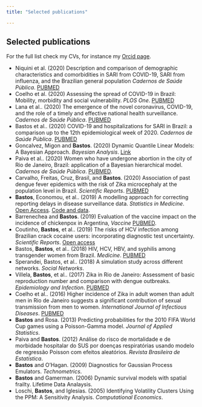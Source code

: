 ```yaml
---
title: "Selected publications"

---
```


## Selected publications

For the full list check my CVs, for instance my [Orcid page](https://orcid.org/0000-0002-1406-0122).

  - Niquini et al. (2020) Description and comparison of demographic characteristics and comorbidities in SARI from COVID-19, SARI from influenza, and the Brazilian general population *Cadernos de Saúde Pública*. [PUBMED](https://pubmed.ncbi.nlm.nih.gov/32725087/)
  - Coelho et al. (2020) Assessing the spread of COVID-19 in Brazil: Mobility, morbidity and social vulnerability. *PLOS One*. [PUBMED](https://pubmed.ncbi.nlm.nih.gov/32946442/)
  - Lana et al.. (2020) The emergence of the novel coronavirus, COVID-19, and the role of a timely and effective national health surveillance. *Cadernos de Saúde Pública*. [PUBMED](https://www.ncbi.nlm.nih.gov/pubmed/32187288) 
  - Bastos et al.. (2020) COVID-19 and hospitalizations for SARI in Brazil: a comparison up to the 12th epidemiological week of 2020. *Cadernos de Saúde Pública*. [PUBMED](https://www.ncbi.nlm.nih.gov/pubmed/32321075) 
  - Goncalvez, Migon and **Bastos**. (2020)  Dynamic Quantile Linear Models: A Bayesian Approach. *Bayesian Analysis*. [Link](https://projecteuclid.org/euclid.ba/1556244057)
  - Paiva et al.. (2020) Women who have undergone abortion in the city of Rio de Janeiro, Brazil: application of a Bayesian hierarchical model. *Cadernos de Saúde Pública*. [PUBMED](https://www.ncbi.nlm.nih.gov/pubmed/32049124).
  - Carvalho, Freitas, Cruz, Brasil, and **Bastos**. (2020) Association of past dengue fever epidemics with the risk of Zika microcephaly at the population level in Brazil. *Scientific Reports*.  [PUBMED](https://www.ncbi.nlm.nih.gov/pubmed/32019953)
  - **Bastos**, Economou, et al.. (2019) A modelling approach for correcting reporting delays in disease surveillance data. *Statistics in Medicine*. [Open Access](https://onlinelibrary.wiley.com/doi/full/10.1002/sim.8303). [Code and data](https://github.com/lsbastos/Delay).
  - Barrenechea and **Bastos**. (2019) Evaluation of the vaccine impact on the incidence of chickenpox in Argentina, *Vaccine* [PUBMED](https://www.ncbi.nlm.nih.gov/pubmed/31630938).
  - Coutinho, **Bastos**, et al.. (2019) The risks of HCV infection among Brazilian crack cocaine users: incorporating diagnostic test uncertainty. *Scientific Reports*. [Open access](https://www.nature.com/articles/s41598-018-35657-0)
  - Bastos, **Bastos**, et al.. (2018) HIV, HCV, HBV, and syphilis among transgender women from Brazil. *Medicine*. [PUBMED](https://www.ncbi.nlm.nih.gov/pubmed/29794601)
  - Sperandei, Bastos, et al.. (2018) A simulation study across different networks. *Social Networks*.
  - Villela, **Bastos**, et al.. (2017) Zika in Rio de Janeiro: Assessment of basic reproduction number and comparison with dengue outbreaks. *Epidemiology and Infection*. [PUBMED](https://www.ncbi.nlm.nih.gov/pubmed/28240195)
  - Coelho et al.. (2016) Higher incidence of Zika in adult women than adult men in Rio de Janeiro suggests a significant contribution of sexual transmission from men to women. *International Journal of Infectious Diseases*. [PUBMED]( https://www.ncbi.nlm.nih.gov/pubmed/27664930)
  - **Bastos** and Rosa. (2013) Predicting probabilities for the 2010 FIFA World Cup games using a Poisson-Gamma model. *Journal of Applied Statistics*.
  - Paiva and **Bastos**. (2012) Análise do risco de mortalidade e de morbidade hospitalar do SUS por doenças respiratórias usando modelo de regressão Poisson com efeitos aleatórios. *Revista Brasileira de Estatística*.
  - **Bastos** and O'Hagan. (2009) Diagnostics for Gaussian Process Emulators. *Technometrics*.
  - **Bastos** and Gamerman. (2006) Dynamic survival models with spatial frailty. Lifetime Data Analaysis. 
  - Loschi, **Bastos**, and Iglesias. (2005) Identifying Volatility Clusters Using the PPM: A Sensitivity Analysis. *Computational Economics*.
